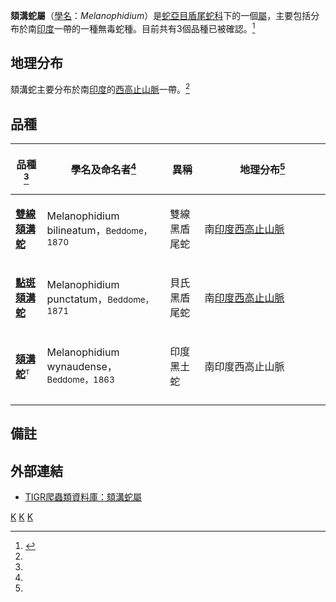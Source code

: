 {{Automatic taxobox
| taxon = Melanophidium
| authority = [[阿尔伯特·甘瑟|Günther]]，1864
| synonyms = * ''Melanophidium'' - Günther，1864<ref name="McD99">McDiarmid RW、Campbell JA、Touré T：《Snake Species of the World: A Taxonomic and Geographic Reference, vol. 1》頁511，Herpetologists' League，1999年。ISBN 1-893777-00-6</ref>}}

'''頦溝蛇屬'''（[[學名|學名]]：''Melanophidium''）是[[蛇亞目|蛇亞目]][[盾尾蛇科|盾尾蛇科]]下的一個[[屬|屬]]，主要包括分布於南[[印度|印度]]一帶的一種無毒蛇種。目前共有3個品種已被確認。<ref name="ITIS">{{ITIS|ID=634400|taxon=''Melanophidium''|year=2007|date=1 September}}</ref>

==地理分布==
頦溝蛇主要分布於南[[印度|印度]]的[[西高止山脈|西高止山脈]]一帶。<ref name="McD99"/>

==品種==
{|cellspacing=0 cellpadding=2 border=1 style="border-collapse: collapse;"
!bgcolor="#f0f0f0"|品種<ref name="ITIS"/>
!bgcolor="#f0f0f0"|學名及命名者<ref name="ITIS"/>
!bgcolor="#f0f0f0"|異稱
!bgcolor="#f0f0f0"|地理分布<ref name="McD99"/>
|-
|'''[[雙線頦溝蛇|雙線頦溝蛇]]'''
|Melanophidium bilineatum，<small>Beddome，1870</small>
|雙線黑盾尾蛇
|style="width:40%"|南[[印度|印度]][[西高止山脈|西高止山脈]]
|-
|'''[[點斑頦溝蛇|點斑頦溝蛇]]'''
|Melanophidium punctatum，<small>Beddome，1871</small>
|貝氏黑盾尾蛇
|南[[印度|印度]][[西高止山脈|西高止山脈]]
|-
|'''[[頦溝蛇|頦溝蛇]]'''<font size="-1"><sup>T</sup></font>
|Melanophidium wynaudense，<small>Beddome，1863</small>
|印度黑土蛇
|南印度西高止山脈
|-
|}

==備註==
{{reflist}}

==外部連結==
*{{en}}[http://reptile-database.reptarium.cz/search.php?&genus=Melanophidium&submit=Search TIGR爬蟲類資料庫：頦溝蛇屬]

{{Taxonbar}}
[[Category:颏沟蛇属|K]]
[[Category:盾尾蛇科|K]]
[[Category:1864年描述的分类群|K]]